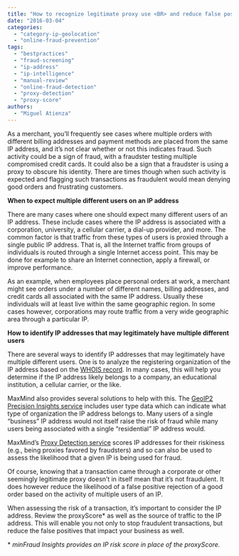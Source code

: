 ```yaml
---
title: "How to recognize legitimate proxy use <BR> and reduce false positives during order review"
date: "2016-03-04"
categories:
  - "category-ip-geolocation"
  - "online-fraud-prevention"
tags:
  - "bestpractices"
  - "fraud-screening"
  - "ip-address"
  - "ip-intelligence"
  - "manual-review"
  - "online-fraud-detection"
  - "proxy-detection"
  - "proxy-score"
authors:
  - "Miguel Atienza"
---
```


As a merchant, you’ll frequently see cases where multiple orders with different billing addresses and payment methods are placed from the same IP address, and it’s not clear whether or not this indicates fraud. Such activity could be a sign of fraud, with a fraudster testing multiple compromised credit cards. It could also be a sign that a fraudster is using a proxy to obscure his identity. There are times though when such activity is expected and flagging such transactions as fraudulent would mean denying good orders and frustrating customers.

**When to expect multiple different users on an IP address**

There are many cases where one should expect many different users of an IP address. These include cases where the IP address is associated with a corporation, university, a cellular carrier, a dial-up provider, and more. The common factor is that traffic from these types of users is proxied through a single public IP address. That is, all the Internet traffic from groups of individuals is routed through a single Internet access point. This may be done for example to share an Internet connection, apply a firewall, or improve performance.

As an example, when employees place personal orders at work, a merchant might see orders under a number of different names, billing addresses, and credit cards all associated with the same IP address. Usually these individuals will at least live within the same geographic region. In some cases however, corporations may route traffic from a very wide geographic area through a particular IP.

**How to identify IP addresses that may legitimately have multiple different users**

There are several ways to identify IP addresses that may legitimately have multiple different users. One is to analyze the registering organization of the IP address based on the [WHOIS record](https://whois.arin.net/ui). In many cases, this will help you determine if the IP address likely belongs to a company, an educational institution, a cellular carrier, or the like.

MaxMind also provides several solutions to help with this. The [GeoIP2 Precision Insights service](https://www.maxmind.com/en/geoip2-precision-insights) includes user type data which can indicate what type of organization the IP address belongs to. Many users of a single “business” IP address would not itself raise the risk of fraud while many users being associated with a single “residential” IP address would.

MaxMind’s [Proxy Detection service](https://www.maxmind.com/en/proxy-detection-service) scores IP addresses for their riskiness (e.g., being proxies favored by fraudsters) and so can also be used to assess the likelihood that a given IP is being used for fraud.

Of course, knowing that a transaction came through a corporate or other seemingly legitimate proxy doesn’t in itself mean that it’s not fraudulent. It does however reduce the likelihood of a false positive rejection of a good order based on the activity of multiple users of an IP.

When assessing the risk of a transaction, it’s important to consider the IP address. Review the proxyScore\* as well as the source of traffic to the IP address. This will enable you not only to stop fraudulent transactions, but reduce the false positives that impact your business as well.



\* _minFraud Insights provides an IP risk score in place of the proxyScore._
